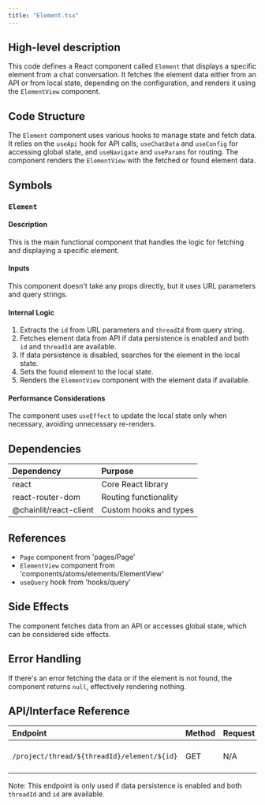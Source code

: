 ```yaml
---
title: "Element.tsx"
---
```


## High-level description
This code defines a React component called `Element` that displays a specific element from a chat conversation. It fetches the element data either from an API or from local state, depending on the configuration, and renders it using the `ElementView` component.

## Code Structure
The `Element` component uses various hooks to manage state and fetch data. It relies on the `useApi` hook for API calls, `useChatData` and `useConfig` for accessing global state, and `useNavigate` and `useParams` for routing. The component renders the `ElementView` with the fetched or found element data.

## Symbols

### `Element`
#### Description
This is the main functional component that handles the logic for fetching and displaying a specific element.

#### Inputs
This component doesn't take any props directly, but it uses URL parameters and query strings.

#### Internal Logic
1. Extracts the `id` from URL parameters and `threadId` from query string.
2. Fetches element data from API if data persistence is enabled and both `id` and `threadId` are available.
3. If data persistence is disabled, searches for the element in the local state.
4. Sets the found element to the local state.
5. Renders the `ElementView` component with the element data if available.

#### Performance Considerations
The component uses `useEffect` to update the local state only when necessary, avoiding unnecessary re-renders.

## Dependencies
| Dependency | Purpose |
|:-----------|:--------|
| react | Core React library |
| react-router-dom | Routing functionality |
| @chainlit/react-client | Custom hooks and types |

## References
- `Page` component from 'pages/Page'
- `ElementView` component from 'components/atoms/elements/ElementView'
- `useQuery` hook from 'hooks/query'

## Side Effects
The component fetches data from an API or accesses global state, which can be considered side effects.

## Error Handling
If there's an error fetching the data or if the element is not found, the component returns `null`, effectively rendering nothing.

## API/Interface Reference
| Endpoint | Method | Request | Response | Description |
|:---------|:-------|:--------|:---------|:------------|
| `/project/thread/${threadId}/element/${id}` | GET | N/A | IMessageElement | Fetches element data |

Note: This endpoint is only used if data persistence is enabled and both `threadId` and `id` are available.